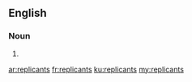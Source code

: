 ==English==

===Noun===
{{head|en}}

# {{plural of|replicant}}

[[ar:replicants]]
[[fr:replicants]]
[[ku:replicants]]
[[my:replicants]]